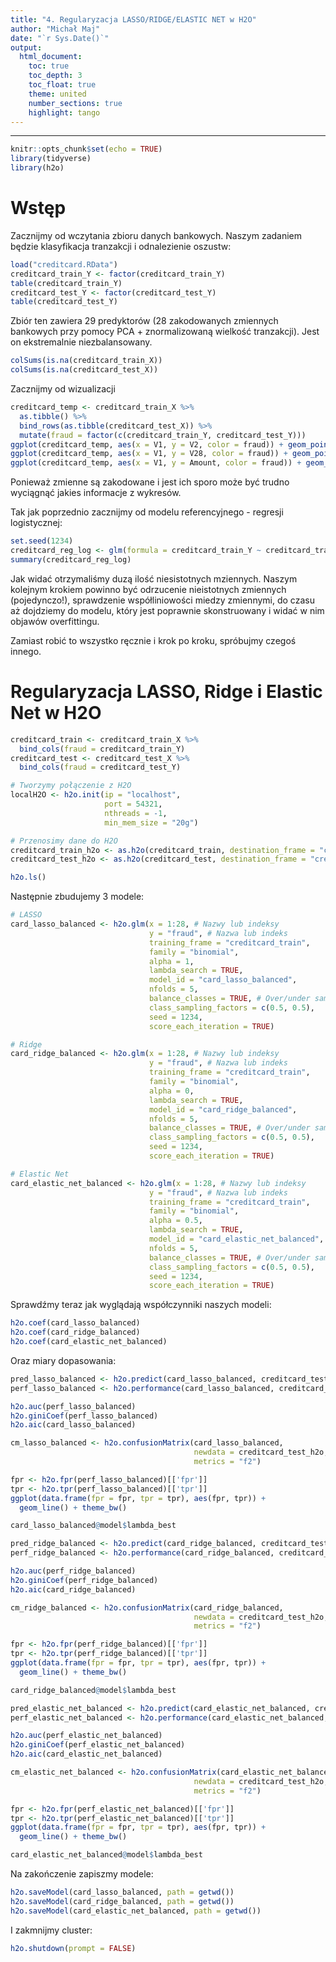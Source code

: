 ```yaml
---
title: "4. Regularyzacja LASSO/RIDGE/ELASTIC NET w H2O"
author: "Michał Maj"
date: "`r Sys.Date()`"
output:
  html_document:
    toc: true
    toc_depth: 3
    toc_float: true
    theme: united
    number_sections: true
    highlight: tango
---
```

---

```r
knitr::opts_chunk$set(echo = TRUE)
library(tidyverse)
library(h2o)
```

# Wstęp

Zacznijmy od wczytania zbioru danych bankowych. Naszym zadaniem będzie klasyfikacja tranzakcji i odnalezienie oszustw:

```r
load("creditcard.RData")
creditcard_train_Y <- factor(creditcard_train_Y)
table(creditcard_train_Y)
creditcard_test_Y <- factor(creditcard_test_Y)
table(creditcard_test_Y)
```

Zbiór ten zawiera 29 predyktorów (28 zakodowanych zmiennych bankowych przy pomocy PCA + znormalizowaną wielkość tranzakcji). Jest on ekstremalnie niezbalansowany.

```r
colSums(is.na(creditcard_train_X))
colSums(is.na(creditcard_test_X))
```

Zacznijmy od wizualizacji

```r
creditcard_temp <- creditcard_train_X %>%
  as.tibble() %>%
  bind_rows(as.tibble(creditcard_test_X)) %>%
  mutate(fraud = factor(c(creditcard_train_Y, creditcard_test_Y)))
ggplot(creditcard_temp, aes(x = V1, y = V2, color = fraud)) + geom_point() + theme_bw()
ggplot(creditcard_temp, aes(x = V1, y = V28, color = fraud)) + geom_point() + theme_bw()
ggplot(creditcard_temp, aes(x = V1, y = Amount, color = fraud)) + geom_point() + theme_bw()
```

Ponieważ zmienne są zakodowane i jest ich sporo może być trudno wyciągnąć jakies informacje z wykresów.

Tak jak poprzednio zacznijmy od modelu referencyjnego - regresji logistycznej:

```r
set.seed(1234)
creditcard_reg_log <- glm(formula = creditcard_train_Y ~ creditcard_train_X, family = binomial(link = "logit"))
summary(creditcard_reg_log)
```

Jak widać otrzymaliśmy duzą ilość niesistotnych mziennych. Naszym kolejnym krokiem powinno być odrzucenie nieistotnych zmiennych (pojedynczo!), sprawdzenie współliniowości miedzy zmiennymi, do czasu aż dojdziemy do modelu, który jest poprawnie skonstruowany i widać w nim objawów overfittingu. 

Zamiast robić to wszystko ręcznie i krok po kroku, spróbujmy czegoś innego.

# Regularyzacja LASSO, Ridge i Elastic Net w H2O

```r
creditcard_train <- creditcard_train_X %>%
  bind_cols(fraud = creditcard_train_Y)
creditcard_test <- creditcard_test_X %>%
  bind_cols(fraud = creditcard_test_Y)

# Tworzymy połączenie z H2O
localH2O <- h2o.init(ip = "localhost",
                     port = 54321,
                     nthreads = -1,
                     min_mem_size = "20g")

# Przenosimy dane do H2O
creditcard_train_h2o <- as.h2o(creditcard_train, destination_frame = "creditcard_train")
creditcard_test_h2o <- as.h2o(creditcard_test, destination_frame = "creditcard_test")

h2o.ls()
```

Następnie zbudujemy 3 modele:

```r
# LASSO
card_lasso_balanced <- h2o.glm(x = 1:28, # Nazwy lub indeksy
                               y = "fraud", # Nazwa lub indeks
                               training_frame = "creditcard_train",
                               family = "binomial",
                               alpha = 1,
                               lambda_search = TRUE,
                               model_id = "card_lasso_balanced",
                               nfolds = 5,
                               balance_classes = TRUE, # Over/under sampling
                               class_sampling_factors = c(0.5, 0.5),
                               seed = 1234,
                               score_each_iteration = TRUE)

# Ridge
card_ridge_balanced <- h2o.glm(x = 1:28, # Nazwy lub indeksy
                               y = "fraud", # Nazwa lub indeks
                               training_frame = "creditcard_train",
                               family = "binomial",
                               alpha = 0,
                               lambda_search = TRUE,
                               model_id = "card_ridge_balanced",
                               nfolds = 5,
                               balance_classes = TRUE, # Over/under sampling
                               class_sampling_factors = c(0.5, 0.5),
                               seed = 1234,
                               score_each_iteration = TRUE)

# Elastic Net
card_elastic_net_balanced <- h2o.glm(x = 1:28, # Nazwy lub indeksy
                               y = "fraud", # Nazwa lub indeks
                               training_frame = "creditcard_train",
                               family = "binomial",
                               alpha = 0.5,
                               lambda_search = TRUE,
                               model_id = "card_elastic_net_balanced",
                               nfolds = 5,
                               balance_classes = TRUE, # Over/under sampling
                               class_sampling_factors = c(0.5, 0.5),
                               seed = 1234,
                               score_each_iteration = TRUE)
```

Sprawdźmy teraz jak wyglądają współczynniki naszych modeli:

```r
h2o.coef(card_lasso_balanced)
h2o.coef(card_ridge_balanced)
h2o.coef(card_elastic_net_balanced)
```

Oraz miary dopasowania:

```r
pred_lasso_balanced <- h2o.predict(card_lasso_balanced, creditcard_test_h2o)
perf_lasso_balanced <- h2o.performance(card_lasso_balanced, creditcard_test_h2o)

h2o.auc(perf_lasso_balanced)
h2o.giniCoef(perf_lasso_balanced)
h2o.aic(card_lasso_balanced)

cm_lasso_balanced <- h2o.confusionMatrix(card_lasso_balanced,
                                         newdata = creditcard_test_h2o,
                                         metrics = "f2")

fpr <- h2o.fpr(perf_lasso_balanced)[['fpr']]
tpr <- h2o.tpr(perf_lasso_balanced)[['tpr']]
ggplot(data.frame(fpr = fpr, tpr = tpr), aes(fpr, tpr)) +
  geom_line() + theme_bw()

card_lasso_balanced@model$lambda_best

pred_ridge_balanced <- h2o.predict(card_ridge_balanced, creditcard_test_h2o)
perf_ridge_balanced <- h2o.performance(card_ridge_balanced, creditcard_test_h2o)

h2o.auc(perf_ridge_balanced)
h2o.giniCoef(perf_ridge_balanced)
h2o.aic(card_ridge_balanced)

cm_ridge_balanced <- h2o.confusionMatrix(card_ridge_balanced,
                                         newdata = creditcard_test_h2o,
                                         metrics = "f2")

fpr <- h2o.fpr(perf_ridge_balanced)[['fpr']]
tpr <- h2o.tpr(perf_ridge_balanced)[['tpr']]
ggplot(data.frame(fpr = fpr, tpr = tpr), aes(fpr, tpr)) +
  geom_line() + theme_bw()

card_ridge_balanced@model$lambda_best

pred_elastic_net_balanced <- h2o.predict(card_elastic_net_balanced, creditcard_test_h2o)
perf_elastic_net_balanced <- h2o.performance(card_elastic_net_balanced, creditcard_test_h2o)

h2o.auc(perf_elastic_net_balanced)
h2o.giniCoef(perf_elastic_net_balanced)
h2o.aic(card_elastic_net_balanced)

cm_elastic_net_balanced <- h2o.confusionMatrix(card_elastic_net_balanced,
                                         newdata = creditcard_test_h2o,
                                         metrics = "f2")

fpr <- h2o.fpr(perf_elastic_net_balanced)[['fpr']]
tpr <- h2o.tpr(perf_elastic_net_balanced)[['tpr']]
ggplot(data.frame(fpr = fpr, tpr = tpr), aes(fpr, tpr)) +
  geom_line() + theme_bw()

card_elastic_net_balanced@model$lambda_best
```

Na zakończenie zapiszmy modele:

```r
h2o.saveModel(card_lasso_balanced, path = getwd())
h2o.saveModel(card_ridge_balanced, path = getwd())
h2o.saveModel(card_elastic_net_balanced, path = getwd())
```

I zakmnijmy cluster:

```r
h2o.shutdown(prompt = FALSE)
```

